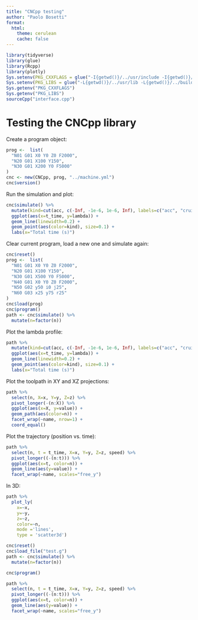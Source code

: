 ```yaml
---
title: "CNCpp testing"
author: "Paolo Bosetti"
format: 
  html:
    theme: cerulean
    cache: false
---
```


```r
library(tidyverse)
library(glue)
library(Rcpp)
library(plotly)
Sys.setenv(PKG_CXXFLAGS = glue("-I{getwd()}/../usr/include -I{getwd()}/../build/_deps/json-src/include -I/opt/homebrew/include"))
Sys.setenv(PKG_LIBS = glue("-L{getwd()}/../usr/lib -L{getwd()}/../build/_deps/yaml-cpp-build/ -L{getwd()}/../build/_deps/mosquitto-build/lib -L{getwd()}/../build/_deps/mosquitto-build/lib/cpp -L/opt/homebrew/lib -lcncpp_lib -lfmtd -lyaml-cppd -lmosquittopp_static -lmosquitto_static"))
Sys.getenv("PKG_CXXFLAGS")
Sys.getenv("PKG_LIBS")
sourceCpp("interface.cpp")
```

# Testing the CNCpp library

Create a program object:

```r
prog <-  list(
  "N01 G01 X0 Y0 Z0 F2000", 
  "N20 G01 X100 Y150",
  "N30 G01 X200 Y0 F5000"
)
cnc <- new(CNCpp, prog, "../machine.yml")
cnc$version()
```

Run the simulation and plot:

```r
cnc$simulate() %>% 
  mutate(kind=cut(acc, c(-Inf, -1e-6, 1e-6, Inf), labels=c("acc", "cruise", "dec"))) %>%
  ggplot(aes(x=t_time, y=lambda)) + 
  geom_line(linewidth=0.2) +
  geom_point(aes(color=kind), size=0.1) +
  labs(x="Total time (s)")
```

Clear current program, load a new one and simulate again:

```r
cnc$reset()
prog <-  list(
  "N01 G01 X0 Y0 Z0 F2000", 
  "N20 G01 X100 Y150",
  "N30 G01 X500 Y0 F5000",
  "N40 G01 X0 Y0 Z0 F2000",
  "N50 G02 y50 i0 j25",
  "N60 G03 x25 y75 r25"
)
cnc$load(prog)
cnc$program()
path <- cnc$simulate() %>% 
  mutate(n=factor(n))
```

Plot the lambda profile:

```r
path %>% 
  mutate(kind=cut(acc, c(-Inf, -1e-6, 1e-6, Inf), labels=c("acc", "cruise", "dec"))) %>%
  ggplot(aes(x=t_time, y=lambda)) + 
  geom_line(linewidth=0.2) +
  geom_point(aes(color=kind), size=0.1) +
  labs(x="Total time (s)")
```

Plot the toolpath in XY and XZ projections:

```r
path %>% 
  select(n, X=x, Y=y, Z=z) %>% 
  pivot_longer(-(n:X)) %>% 
  ggplot(aes(x=X, y=value)) + 
  geom_path(aes(color=n)) +
  facet_wrap(~name, nrow=1) +
  coord_equal()
```

Plot the trajectory (position vs. time):

```r
path %>% 
  select(n, t = t_time, X=x, Y=y, Z=z, speed) %>% 
  pivot_longer((-(n:t))) %>% 
  ggplot(aes(x=t, color=n)) +
  geom_line(aes(y=value)) +
  facet_wrap(~name, scales="free_y")
```
In 3D:

```r
path %>% 
  plot_ly(
    x=~x, 
    y=~y, 
    z=~z,
    color=~n,
    mode ='lines',
    type = 'scatter3d')
```

```r
cnc$reset()
cnc$load_file("test.g")
path <- cnc$simulate() %>% 
  mutate(n=factor(n))

cnc$program()

path %>% 
  select(n, t = t_time, X=x, Y=y, Z=z, speed) %>% 
  pivot_longer((-(n:t))) %>% 
  ggplot(aes(x=t, color=n)) +
  geom_line(aes(y=value)) +
  facet_wrap(~name, scales="free_y")
```

